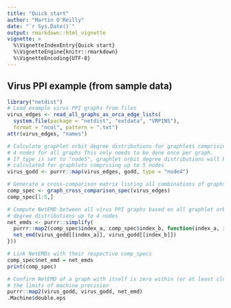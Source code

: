 ```yaml
---
title: "Quick start"
author: "Martin O'Reilly"
date: "`r Sys.Date()`"
output: rmarkdown::html_vignette
vignette: >
  %\VignetteIndexEntry{Quick start}
  %\VignetteEngine{knitr::rmarkdown}
  %\VignetteEncoding{UTF-8}
---
```

## Virus PPI example (from sample data)
```r
library("netdist")
# Load example virus PPI graphs from files
virus_edges <- read_all_graphs_as_orca_edge_lists(
  system.file(package = "netdist", "extdata", "VRPINS"),
  format = "ncol", pattern = ".txt")
attr(virus_edges, "names")

# Calculate graphlet orbit degree distributions for graphlets comprising up to 
# 4 nodes for all graphs This only needs to be done once per graph. 
# If type is set to "node5", graphlet orbit degree distributions will be 
# calculated for graphlets comprising up to 5 nodes
virus_godd <- purrr::map(virus_edges, godd, type = "node4")

# Generate a cross-comparison matrix listing all combinations of graphs
comp_spec <- graph_cross_comparison_spec(virus_edges)
comp_spec[1:5,]

# Compute NetEMD between all virus PPI graphs based on all graphlet orbir
# degree distributions up to 4 nodes
net_emds <- purrr::simplify(
  purrr::map2(comp_spec$index_a, comp_spec$index_b, function(index_a, index_b) {
  net_emd(virus_godd[[index_a]], virus_godd[[index_b]])
}))

# Link NetEMDs with their respective comp_specs
comp_spec$net_emd = net_emds
print(comp_spec)

# Confirm NetEMD of a graph with itself is zero within (or at least close to)
# the limits of machine precision
purrr::map2(virus_godd, virus_godd, net_emd)
.Machine$double.eps
```


